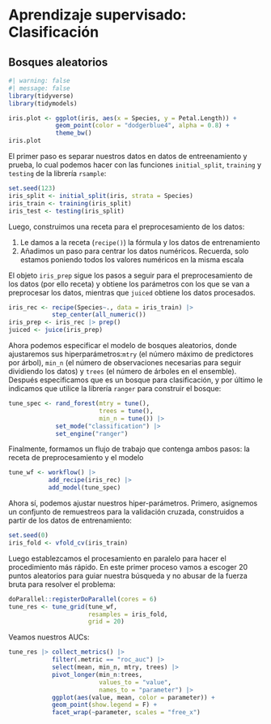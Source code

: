# Aprendizaje supervisado: Clasificación {#sec-clasif}

## Bosques aleatorios

```r
#| warning: false
#| message: false
library(tidyverse)
library(tidymodels)
```

```r
iris.plot <- ggplot(iris, aes(x = Species, y = Petal.Length)) +
             geom_point(color = "dodgerblue4", alpha = 0.8) +
             theme_bw()
iris.plot
```

El primer paso es separar nuestros datos en datos de entreenamiento y prueba, lo cual podemos hacer con las funciones `initial_split`, `training` y `testing` de la librería `rsample`:

```r
set.seed(123)
iris_split <- initial_split(iris, strata = Species)
iris_train <- training(iris_split)
iris_test <- testing(iris_split)
```

Luego, construimos una receta para el preprocesamiento de los datos:

1. Le damos a la receta (`recipe()`) la fórmula y los datos de entrenamiento
2. Añadimos un paso para centrar los datos numéricos. Recuerda, solo estamos poniendo todos los valores numéricos en la misma escala

El objeto `iris_prep` sigue los pasos a seguir para el preprocesamiento de los datos (por ello receta) y obtiene los parámetros con los que se van a preprocesar los datos, mientras que `juiced` obtiene los datos procesados. 

```r
iris_rec <- recipe(Species~., data = iris_train) |> 
            step_center(all_numeric())
iris_prep <- iris_rec |> prep()
juiced <- juice(iris_prep)
```

Ahora podemos especificar el modelo de bosques aleatorios, donde ajustaremos sus hiperparámetros:`mtry` (el número máximo de predictores por árbol), `min_n` (el número de observaciones necesarias para seguir dividiendo los datos) y `trees` (el número de árboles en el ensemble). Después especificamos que es un bosque para clasificación, y por último le indicamos que utilice la librería `ranger` para construir el bosque:

```r
tune_spec <- rand_forest(mtry = tune(),
                         trees = tune(),
                         min_n = tune()) |> 
             set_mode("classification") |>
             set_engine("ranger")
```

Finalmente, formamos un flujo de trabajo que contenga ambos pasos: la receta de preprocesamiento y el modelo

```r
tune_wf <- workflow() |> 
           add_recipe(iris_rec) |> 
           add_model(tune_spec)
```

Ahora sí, podemos ajustar nuestros hiper-parámetros. Primero, asignemos un confjunto de remuestreos para la validación cruzada, construidos a partir de los datos de entrenamiento:

```r
set.seed(0)
iris_fold <- vfold_cv(iris_train)
```

Luego establezcamos el procesamiento en paralelo para hacer el procedimiento más rápido. En este primer proceso vamos a escoger 20 puntos aleatorios para guiar nuestra búsqueda y no abusar de la fuerza bruta para resolver el problema:

```r
doParallel::registerDoParallel(cores = 6)
tune_res <- tune_grid(tune_wf,
                      resamples = iris_fold,
                      grid = 20)
```

Veamos nuestros AUCs:

```r
tune_res |> collect_metrics() |> 
            filter(.metric == "roc_auc") |> 
            select(mean, min_n, mtry, trees) |>
            pivot_longer(min_n:trees,
                         values_to = "value",
                         names_to = "parameter") |> 
            ggplot(aes(value, mean, color = parameter)) +
            geom_point(show.legend = F) +
            facet_wrap(~parameter, scales = "free_x")
```


